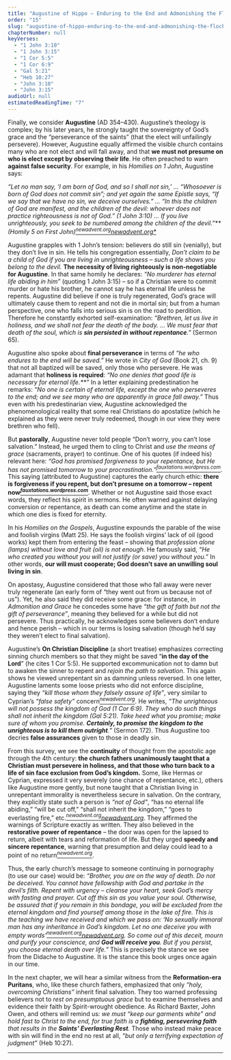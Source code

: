```yaml
---
title: "Augustine of Hippo – Enduring to the End and Admonishing the Flock"
order: "15"
slug: "augustine-of-hippo-enduring-to-the-end-and-admonishing-the-flock"
chapterNumber: null
keyVerses:
  - "1 John 3:10"
  - "1 John 3:15"
  - "1 Cor 5:5"
  - "1 Cor 6:9"
  - "Gal 5:21"
  - "Heb 10:27"
  - "John 3:10"
  - "John 3:15"
audioUrl: null
estimatedReadingTime: "7"
---
```

Finally, we consider **Augustine** (AD 354–430). Augustine’s theology is complex; by his later years, he strongly taught the sovereignty of God’s grace and the “perseverance of the saints” (that the elect will unfailingly persevere). However, Augustine equally affirmed the visible church contains many who are not elect and will fall away, and that **we must not presume on who is elect except by observing their life**. He often preached to warn **against false security**. For example, in his *Homilies on 1 John*, Augustine says:

*“Let no man say, ‘I am born of God, and so I shall not sin,’ ... “Whosoever is born of God does not commit sin”; and yet again the same Epistle says, “If we say that we have no sin, we deceive ourselves.” ... “In this the children of God are manifest, and the children of the devil: whoever does not practice righteousness is not of God.” (1 John 3:10) ... If you live unrighteously, you seek to be numbered among the children of the devil.”\*\* (Homily 5 on First John)[<sup>newadvent.org](https://www.newadvent.org/fathers/170205.htm#:~:text=,He%20that)[newadvent.org*</sup>](https://www.newadvent.org/fathers/170205.htm#:~:text=1,shall%20confess%20himself%20a%20sinner)*

Augustine grapples with 1 John’s tension: believers do still sin (venially), but they don’t live in sin. He tells his congregation essentially, *Don’t claim to be a child of God if you are living in unrighteousness – such a life shows you belong to the devil.* **The necessity of living righteously is non-negotiable for Augustine**. In that same homily he declares: *“No murderer has eternal life abiding in him”* (quoting 1 John 3:15) – so if a Christian were to commit murder or hate his brother, he cannot say he has eternal life unless he repents. Augustine did believe if one is truly regenerated, God’s grace will ultimately cause them to repent and not die in mortal sin; but from a human perspective, one who falls into serious sin is on the road to perdition. Therefore he constantly exhorted self-examination: *“Brethren, let us live in holiness, and we shall not fear the death of the body. ... We must fear that death of the soul, which is **sin persisted in without repentance**.”* (Sermon 65).

Augustine also spoke about **final perseverance** in terms of *“he who endures to the end will be saved.”* He wrote in *City of God* (Book 21, ch. 9) that not all baptized will be saved, only those who persevere. He was adamant that **holiness is required**: *“No one denies that good life is necessary for eternal life.\*\*”* In a letter explaining predestination he remarks: *“No one is certain of eternal life, except the one who perseveres to the end; and we see many who are apparently in grace fall away.”* Thus even with his predestinarian view, Augustine acknowledged the phenomenological reality that some real Christians do apostatize (which he explained as they were never truly redeemed, though in our view they were brethren who fell).

But <b>pastorally</b>, Augustine never told people “Don’t worry, you can’t lose salvation.” Instead, he urged them to cling to Christ and <i>use the means of grace</i> (sacraments, prayer) to continue. One of his quotes (if indeed his) relevant here: <i>“God has promised forgiveness to your repentance, but He has not promised tomorrow to your procrastination.”[<sup>fauxtations.wordpress.com</sup></i>](https://fauxtations.wordpress.com/2022/08/31/st-augustine-repentance-and-procrastination/#:~:text=August%2031%2C%202022%20September%2010%2C,5)</i>. This saying (attributed to Augustine) captures the early church ethic: <b>there is forgiveness if you repent, but don’t presume on a tomorrow – repent now[<i><sup>fauxtations.wordpress.com</sup></i>](https://fauxtations.wordpress.com/2022/08/31/st-augustine-repentance-and-procrastination/#:~:text=August%2031%2C%202022%20September%2010%2C,5)</b>. Whether or not Augustine said those exact words, they reflect his spirit in sermons. He often warned against delaying conversion or repentance, as death can come anytime and the state in which one dies is fixed for eternity.

In his *Homilies on the Gospels*, Augustine expounds the parable of the wise and foolish virgins (Matt 25). He says the foolish virgins’ lack of oil (good works) kept them from entering the feast – showing that *profession alone (lamps) without love and fruit (oil) is not enough*. He famously said, *“He who created you without you will not justify (or save) you without you.”* In other words, **our will must cooperate; God doesn’t save an unwilling soul living in sin**.

On apostasy, Augustine considered that those who fall away were never truly regenerate (an early form of “they went out from us because not of us”). Yet, he also said they did receive some grace: for instance, in *Admonition and Grace* he concedes some have *“the gift of faith but not the gift of perseverance”*, meaning they believed for a while but did not persevere. Thus practically, he acknowledges some believers don’t endure and hence perish – which in our terms is losing salvation (though he’d say they weren’t elect to final salvation).

Augustine’s <b>On Christian Discipline</b> (a short treatise) emphasizes correcting sinning church members so that they might be saved “<b>in the day of the Lord</b>” (he cites 1 Cor 5:5). He supported excommunication not to damn but to awaken the sinner to repent and <i>rejoin the path to salvation</i>. This again shows he viewed unrepentant sin as damning unless reversed. In one letter, Augustine laments some loose priests who did not enforce discipline, saying they <i>“kill those whom they falsely assure of life”</i>, very similar to Cyprian’s <i>“false safety”</i> concern[<i><sup>newadvent.org</sup></i>](https://www.newadvent.org/fathers/050703.htm#:~:text=persuasion%20kills%20worse%20than%20persecution,62%20safety%20is%20taken%20away). He writes, <i>“The unrighteous will not possess the kingdom of God (1 Cor 6:9). They who do such things shall not inherit the kingdom (Gal 5:21). Take heed what you promise; make sure of whom you promise. <b>Certainly, to promise the kingdom to the unrighteous is to kill them outright</b>.”</i> (Sermon 172). Thus Augustine too decries <b>false assurances</b> given to those in deadly sin.

From this survey, we see the <b>continuity</b> of thought from the apostolic age through the 4th century: <b>the church fathers unanimously taught that a Christian must persevere in holiness, and that those who turn back to a life of sin face exclusion from God’s kingdom.</b> Some, like Hermas or Cyprian, expressed it very severely (one chance of repentance, etc.), others like Augustine more gently, but none taught that a Christian living in unrepentant immorality is nevertheless secure in salvation. On the contrary, they explicitly state such a person is <i>“not of God”</i>, “has no eternal life abiding,” “will be cut off,” “shall not inherit the kingdom,” “goes to everlasting fire,” etc.[<i><sup>newadvent.org](https://www.newadvent.org/fathers/0104.htm#:~:text=Do%20not%20err%20%2C%20my,one%20that%20hearkens%20unto%20him)[newadvent.org</i></sup>](https://www.newadvent.org/fathers/1701081.htm#:~:text=to%20be%20at%20the%20disposal,fire%3B%20and%20that%20it%20may). They affirmed the warnings of Scripture exactly as written. They also believed in the <b>restorative power of repentance</b> – the door was open for the lapsed to return, albeit with tears and reformation of life. But they urged <b>speedy and sincere repentance</b>, warning that presumption and delay could lead to a point of no return[<i><sup>newadvent.org</sup></i>](https://www.newadvent.org/fathers/02011.htm#:~:text=day%2C%20if%20they%20repent%20with,promises%20with%20great%20%2044).

Thus, the early church’s message to someone continuing in pornography (to use our case) would be: <i>“Brother, you are on the way of death. Do not be deceived. You cannot have fellowship with God and partake in the devil’s filth. Repent with urgency – cleanse your heart, seek God’s mercy with fasting and prayer. Cut off this sin as you value your soul. Otherwise, be assured that if you remain in this bondage, you will be excluded from the eternal kingdom and find yourself among those in the lake of fire. This is the teaching we have received and which we pass on: ‘No sexually immoral man has any inheritance in God’s kingdom. Let no one deceive you with empty words’[<sup>newadvent.org](https://www.newadvent.org/fathers/0714.htm#:~:text=And%20the%20way%20of%20death,pitying%20a%20poor%20man%2C%20not)[newadvent.org</sup>](https://www.newadvent.org/fathers/0714.htm#:~:text=labouring%20for%20the%20afflicted%2C%20not,delivered%2C%20children%2C%20from%20all%20these). So come out of this deceit, mourn and purify your conscience, and <b>God will receive you</b>. But if you persist, you choose eternal death over life.”</i> This is precisely the stance we see from the Didache to Augustine. It is the stance this book urges once again in our time.

In the next chapter, we will hear a similar witness from the **Reformation-era Puritans**, who, like these church fathers, emphasized that only *“holy, overcoming Christians”* inherit final salvation. They too warned professing believers not to *rest on presumptuous grace* but to examine themselves and evidence their faith by Spirit-wrought obedience. As Richard Baxter, John Owen, and others will remind us: *we must “keep our garments white” and hold fast to Christ to the end, for true faith is a **fighting, persevering faith** that results in the **Saints’ Everlasting Rest**.* Those who instead make peace with sin will find in the end no rest at all, *“but only a terrifying expectation of judgment”* (Heb 10:27).

-----
<a name="_toc197890386"></a>
